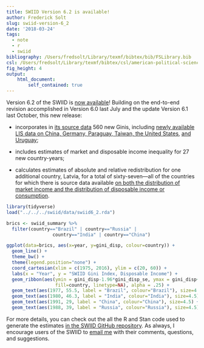 ```yaml
---
title: SWIID Version 6.2 is available!
author: Frederick Solt
slug: swiid-version-6_2
date: '2018-03-24'
tags:
  - note
  - r
  - swiid
bibliography: /Users/fredsolt/Library/texmf/bibtex/bib/FSLibrary.bib
csl: /Users/fredsolt/Library/texmf/bibtex/csl/american-political-science-association2.csl
fig_height: 4 
output:
    html_document:
        self_contained: true
---
```


Version 6.2 of the SWIID is [now available](http://fsolt.org/swiid/swiid_downloads.html)!  Building on the end-to-end revision accomplished in Version 6.0 last July and the update Version 6.1 last October, this new release:

- incorporates in [its source data](https://github.com/fsolt/swiid/blob/master/data/swiid_source.csv) 560 new Ginis, including [newly available LIS data on China, Germany, Paraguay, Taiwan, the United States](http://www.lisdatacenter.org/news-and-events/2018-spring-data-release/), [and Uruguay](http://www.lisdatacenter.org/news-and-events/winter-data-releases/);

- includes estimates of market and disposable income inequality for 27 new country-years;

- calculates estimates of absolute and relative redistribution for one additional country, Latvia, for a total of sixty-seven---all of the countries for which there is source data available [on both the distribution of market income and the distribution of disposable income or consumption](http://fsolt.org/blog/2015/10/05/redistribution-observations.html).

```r
library(tidyverse)
load("../../../swiid/data/swiid6_2.rda")

brics <- swiid_summary %>% 
  filter(country=="Brazil" | country=="Russia" | 
                 country=="India" | country=="China")

ggplot(data=brics, aes(x=year, y=gini_disp, colour=country)) +
  geom_line() +
  theme_bw() +
  theme(legend.position="none") +    
  coord_cartesian(xlim = c(1975, 2016), ylim = c(20, 60)) +
  labs(x = "Year", y = "SWIID Gini Index, Disposable Income") +
  geom_ribbon(aes(ymin = gini_disp-1.96*gini_disp_se, ymax = gini_disp+1.96*gini_disp_se, 
                  fill=country, linetype=NA), alpha = .25) +
  geom_text(aes(1977, 55.5, label = "Brazil", colour="Brazil"), size=4.5) +
  geom_text(aes(1980, 46.3, label = "India", colour="India"), size=4.5) +
  geom_text(aes(1991, 29, label = "China", colour="China"), size=4.5) +
  geom_text(aes(1988, 39, label = "Russia", colour="Russia"), size=4.5)
```

For more details, you can check out the all the R and Stan code used to generate the estimates [in the SWIID GitHub repository](https://github.com/fsolt/swiid).  As always, I encourage users of the SWIID to [email me](mailto:frederick-solt@uiowa.edu) with their comments, questions, and suggestions.
